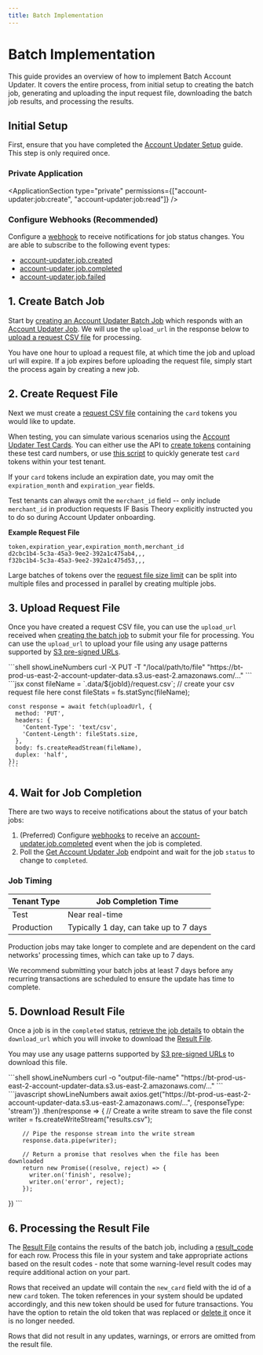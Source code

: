 ```yaml
---
title: Batch Implementation
---
```



# Batch Implementation

This guide provides an overview of how to implement Batch Account Updater. It covers the entire process, from initial setup to creating the batch job, generating and uploading the input request file, downloading the batch job results, and processing the results.

## Initial Setup

First, ensure that you have completed the [Account Updater Setup](/docs/guides/account-updater/setup) guide. This step is only required once.

### Private Application

<ApplicationSection type="private" permissions={["account-updater:job:create", "account-updater:job:read"]} />

### Configure Webhooks (Recommended)

Configure a [webhook](/docs/api/webhooks) to receive notifications for job status changes. You are able to subscribe to the following event types:

- [account-updater.job.created](/docs/api/webhooks/eventdata#job-created)
- [account-updater.job.completed](/docs/api/webhooks/eventdata#job-completed)
- [account-updater.job.failed](/docs/api/webhooks/eventdata#job-failed)

## 1. Create Batch Job

Start by [creating an Account Updater Batch Job](/docs/api/account-updater/batch/#create-account-updater-batch-job) which responds with an [Account Updater Job](#account-updater-job).
We will use the `upload_url` in the response below to [upload a request CSV file](#upload-request-file) for processing.

You have one hour to upload a request file, at which time the job and upload url will expire. If a job expires before uploading the request file, simply start the process again by creating a new job.

## 2. Create Request File

Next we must create a [request CSV file](/docs/api/account-updater/batch/#request-file-format) containing the `card` tokens you would like to update.

When testing, you can simulate various scenarios using the [Account Updater Test Cards](/docs/api/account-updater/testing#test-cards).
You can either use the API to [create tokens](/docs/api/tokens/#create-token) containing these test card numbers, or use [this script](/docs/api/account-updater/testing#generating-test-tokens) to quickly generate test `card` tokens within your test tenant.

If your `card` tokens include an expiration date, you may omit the `expiration_month` and `expiration_year` fields.

Test tenants can always omit the `merchant_id` field -- only include `merchant_id` in production requests IF Basis Theory explicitly instructed you to do so during Account Updater onboarding.

**Example Request File**

```csv
token,expiration_year,expiration_month,merchant_id
d2cbc1b4-5c3a-45a3-9ee2-392a1c475ab4,,,
f32bc1b4-5c3a-45a3-9ee2-392a1c475d53,,,
```

<Alert>Large batches of tokens over the [request file size limit](/docs/api/rate-limits/#account-updater) can be split into multiple files and processed in parallel by creating multiple jobs.</Alert>

## 3. Upload Request File

Once you have created a request CSV file, you can use the `upload_url` received when [creating the batch job](#create-batch-job) to submit your file for processing.
You can use the `upload_url` to upload your file using any usage patterns supported by [S3 pre-signed URLs](https://docs.aws.amazon.com/AmazonS3/latest/userguide/PresignedUrlUploadObject.html).

<Tabs className="bt-tabs" groupId="languages">
  <TabItem value="shell" label="cURL">
    ```shell showLineNumbers
    curl -X PUT -T "/local/path/to/file" "https://bt-prod-us-east-2-account-updater-data.s3.us-east-2.amazonaws.com/..."
    ```
  </TabItem>
  <TabItem value="node" label="Node">
    ```jsx
    const fileName = `.data/${jobId}/request.csv`; // create your csv request file here
    const fileStats = fs.statSync(fileName);

    const response = await fetch(uploadUrl, {
      method: 'PUT',
      headers: {
        'Content-Type': 'text/csv',
        'Content-Length': fileStats.size,
      },
      body: fs.createReadStream(fileName),
      duplex: 'half',
    });
    ```
  </TabItem>
</Tabs>

## 4. Wait for Job Completion

There are two ways to receive notifications about the status of your batch jobs:

1. (Preferred) Configure [webhooks](#configure-webhooks-recommended) to receive an [account-updater.job.completed](/docs/api/webhooks/eventdata#job-completed) event when the job is completed.
2. Poll the [Get Account Updater Job](/docs/api/account-updater/batch/#get-account-updater-job) endpoint and wait for the job `status` to change to `completed`.

### Job Timing

| Tenant Type | Job Completion Time                    |
|-------------|----------------------------------------|
| Test        | Near real-time                         |
| Production  | Typically 1 day, can take up to 7 days |

<Alert>Production jobs may take longer to complete and are dependent on the card networks' processing times, which can take up to 7 days.</Alert>

<Alert>We recommend submitting your batch jobs at least 7 days before any recurring transactions are scheduled to ensure the update has time to complete.</Alert>

## 5. Download Result File

Once a job is in the `completed` status, [retrieve the job details](/docs/api/account-updater/batch/#get-account-updater-job) to obtain the `download_url` which you will invoke to download the [Result File](/docs/api/account-updater/batch/#result-file-format).

You may use any usage patterns supported by [S3 pre-signed URLs](https://docs.aws.amazon.com/AmazonS3/latest/userguide/using-presigned-url.html) to download this file.

<Tabs className="bt-tabs" groupId="languages">
  <TabItem value="shell" label="cURL">
    ```shell showLineNumbers
    curl -o "output-file-name" "https://bt-prod-us-east-2-account-updater-data.s3.us-east-2.amazonaws.com/..."
    ```
  </TabItem>
  <TabItem value="node" label="Node">
    ```javascript showLineNumbers
    await axios.get("https://bt-prod-us-east-2-account-updater-data.s3.us-east-2.amazonaws.com/...", {responseType: 'stream'})
      .then(response => {
        // Create a write stream to save the file
        const writer = fs.createWriteStream("results.csv");

        // Pipe the response stream into the write stream
        response.data.pipe(writer);

        // Return a promise that resolves when the file has been downloaded
        return new Promise((resolve, reject) => {
          writer.on('finish', resolve);
          writer.on('error', reject);
        });
  })
    ```
  </TabItem>
</Tabs>


## 6. Processing the Result File

The [Result File](/docs/api/account-updater/batch/#result-file-format) contains the results of the batch job, including a [result_code](/docs/api/account-updater/result-codes) for each row.
Process this file in your system and take appropriate actions based on the result codes - note that some warning-level result codes may require additional action on your part.

Rows that received an update will contain the `new_card` field with the id of a new `card` token. The token references in your system should be updated accordingly, and this new token should be used for future transactions.
You have the option to retain the old token that was replaced or [delete it](/docs/api/tokens/#delete-token) once it is no longer needed.

Rows that did not result in any updates, warnings, or errors are omitted from the result file.
